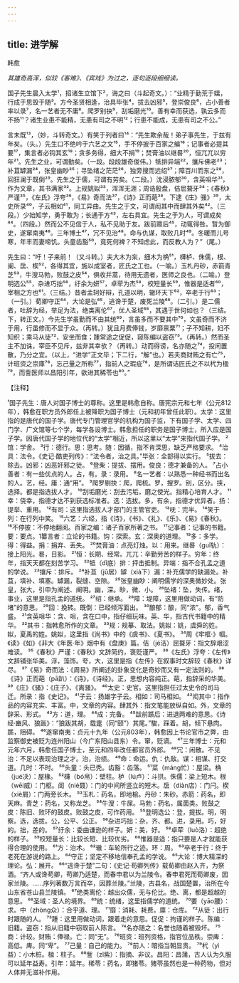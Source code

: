 ```yaml
---
---
---
```

title: 进学解
---



韩愈

*其雄奇高浑，似较《客难》、《宾戏》为过之，逐句逐段细细读。*

国子先生晨入太学¹，招诸生立馆下²，诲之曰（斗起奇文。）：“业精于勤荒于嬉，行成于思毁于随³。方今圣贤相逢，治具毕张⁴，拔去凶邪⁵，登崇俊良⁶，占小善者率以录⁷，名一艺者无不庸⁸。爬罗别抉⁹，刮垢磨光¹⁰。善有幸而获选，孰云多而不扬¹¹？诸生业患不能精，无患有司之不明¹²；行患不能成，无患有司之不公。”

言未既¹³，（妙，斗转奇文。）有笑于列者曰¹⁴：“先生欺余哉！弟子事先生，于兹有年矣。（头。）先生口不绝吟于六艺之文¹⁵，手不停披于百家之编¹⁶；记事者必提其要¹⁷，集言者必钩其玄¹⁸；贪多务得，细大不捐¹⁹；焚膏油以继晷²⁰，恒兀兀以穷年²¹。先生之业，可谓勤矣。（一段。段段雄奇俊伟。）牴排异端²²，攘斥佛老²³；补苴罅漏²⁴，张皇幽眇²⁵；寻坠绪之茫茫²⁶，独旁搜而远绍²⁷；障百川而东之²⁸，回狂澜于既倒²⁹。先生之于儒，可谓有劳矣。（二段。）沈浸脓郁³⁰，含英咀华³¹，作为文章，其书满家³²。上规姚姒³³，浑浑无涯；周诰殷盘，佶屈聱牙³⁴；《春秋》严谨³⁵，《左氏》浮夸³⁶，《易》奇而法³⁷，《诗》正而葩³⁸。下逮《庄》骚》³⁹，太史所录⁴⁰，子云相如⁴¹，同工异曲。先生之于文，可谓闳其中而肆其外矣⁴²。（三段。）少始知学，勇于敢为；长通于方⁴³，左右具宜。先生之于为人，可谓成矣⁴⁴。（四段。）然而公不见信于人，私不见助于友。跋前踬后⁴⁵，动辄得咎。暂为御史，遂窜南夷⁴⁶。三年博土⁴⁷，冗不见治⁴⁸。命与仇谋，取败几时⁴⁹。冬暖而儿号寒，年丰而妻啼饥。头童齿豁⁵⁰，竟死何裨？不知虑此，而反教人为？”（尾。）

先生曰：“吁！子来前！（又斗转。）夫大木为杗，细木为桷⁵¹，欂栌、侏儒，根、阑、扂、楔⁵²，各得其宜，施以成室者，匠氏之工也。（一喻。）玉札丹砂，赤箭青芝⁵³，牛溲马勃，败鼓之皮⁵⁴，俱收并蒿，待用无遗者，医师之良也。（二喻。）登明选公⁵⁵，杂进巧拙⁵⁶，纡余为妍⁵⁷，卓荦为杰⁵⁸，校短量长⁵⁹，惟器是适者⁶⁰，宰相之方也⁶¹。（三结。）昔者孟轲好辩，孔道以明，辙环天下⁶²，卒老于行⁶³；（一引。）荀卿守正⁶⁴，大论是弘⁶⁵，逃谗于楚，废死兰陵⁶⁶。（二引。）是二儒者，吐辞为经，举足为法，绝类离伦⁶⁷，优人圣域⁶⁸，其遇于世何如也？（三结。下，转正文。）今先生学虽勤而不由其统⁶⁹，言虽多而不要其中⁷⁰，文虽奇而不济于用，行虽修而不显于众。（再转。）犹且月费俸钱，岁靡禀粟⁷¹；子不知耕，妇不知织；乘马从徒⁷²，安坐而食；踵常途之促促，窥陈编以盗窃⁷³。（再转。）然而圣主不加诛，宰臣不见斥，兹非其幸欤？（再转。）动而得谤，名亦随之⁷⁴，投闲置散，乃分之宜。（以上，“进学”正文毕；下二行，“解”也。）若夫商财贿之有亡⁷⁵，计班资之崇庫⁷⁶，忘己量之所称⁷⁷，指前人之瑕疵⁷⁸，是所谓诘匠氏之不以杙为楹⁷⁹，而訾医师以昌阳引年，欲进其稀苓也⁸⁰。”

【注释】

¹国子先生：唐人对国子博士的尊称。这里是韩愈自称。唐宪宗元和七年（公元812年），韩愈在职方员外郎任上被降职为国子博士（元和初年曾任此职）。太学：这里指的是唐代的国子学。唐代专门管理官学的机构为国子监，下有国子学、太学、四门学、广文馆等七个学，每学各设博士。韩愈担任的职务是国子博士，所入应是国子学。因唐代国子学的地位代的“太学”相近，所以这里以“太学”来指代国子学。
²馆：学舍。
³行：德行。思：思考。随：因循，指不肯深思，缺乏严格要求。
⁴治具：法令。《史记·酷吏列传》：“法令者，治之具。”毕张：全部得以实行。
⁵拔去：除去。凶邪：凶恶奸邪之徒。
⁶登柴：提拔、摆用。俊良：德才兼备的人。
⁷占小善者：有一些优点的人。占，有。录：录用。
⁸名一艺者：以熟悉一种经书而出名的人。艺，经。庸：通“用”。
⁹爬罗剔抉：爬，爬梳。罗，搜罗。别，区分。挟，选择。都是指选拔人才。
¹⁰刮垢磨光：刮去污垢，磨之使光。指精心培育人才。
¹¹幸：侥幸，指德才达不到获选标准者。选：选拔。多，有余，指德才优异者。扬：提举、重用。
¹²有司：这里指选拔人才部门的主管官吏。
¹³呒：完半。
¹⁴笑于列：在行列中笑。
¹⁵六艺：六经，指《诗》，《书》、《礼》、《乐》、《易》《春秋》。
¹⁶不停披：不停地翻阅。百家之编：诸子百家所著之书。
¹⁷记事者：记事的书籍。要：要点。1纂言者：立论的书籍。钩：探索。玄：深奥的道理。
¹⁹多：多学。得：得益。捐：捐弃、丢失。
²⁰焚膏油：点亮灯烛。以：用来。继晷（guǐ轨）：接上阳光。晷，日影。
²¹恒：长期、经常。兀兀：辛勤劳苦的样子。穷年：终年，指天天都在刻苦学习。
²²牴（dǐ底）排：抨击抵制。异端：指不合孔孟之道的学说。
²³攘斥：排斥。
²⁴补苴（jǔ居）罅（xià下）漏：补充儒学的缺漏处。补苴，填补、填塞。罅漏，裂缝、空隙。
²⁵张皇幽眇：阐明儒学的深奥微妙处。张皇，张大，引申为阐述、阐明。幽，深。眇，微、小。
²⁶坠绪：坠，失传。绪，事业，这里是指孔孟的道统。
²⁷绍：继承。
²⁸障：堤障，这里用做动词，有“防堵”的意思。
²⁹回：挽转。既倒：已经倾泻面出。
³⁰酿郁：酿，同“浓”。郁，香气盛。
³¹含英咀华：含、咀，含在口中，指仔细玩味。英、华，指古代书籍中的精华。
³²其书：指韩愈所作的文章。
³³规：规摹、取法。姚姒：姚，虞舜的姓。姒，夏禹的姓。姚姒，这里指《尚书》中的《虞书》、《夏书》。
³⁴周《牢框·》帼。《读》《如》《非大《年医·年》烟中有《盘庚》篇。佶（jé洁）屈聱牙：指文辞艰涩难读。
³⁵《春秋》严谨：《春秋》文辞简约，褒贬谨严。
³⁶《左氏》浮夸：《左传》文辞铺张华美。浮，藻饰。夸，大，这里是指《左传》在叙事时文辞较《春秋》详尽。
³⁷《易》奇而法：《周易》所阐述的卦象变化是奇妙而又有一定法则的。
³⁸《诗》正而葩（pā趴）：《诗》，《诗经》。正，思想内容纯正。葩，指辞采的华美。
³⁹《庄》《骚》：《庄子》、《离骚》。
⁴⁰太史：史官。这里指担任过太史令的司马迁。所录：指《史记》。
⁴¹子云：扬雄字子云。相如：司马相如。
⁴²闳其中：指作品的内容充实、丰富。中，文章的内容。肆其外：指文笔能放纵自如。外，文章的辞采、形式。
⁴³方：道，理。
⁴⁴成：完备。
⁴⁵跋前踬后：进退两难的意思。《诗经·豳风、狼跋》：“狼跋其胡，载疐（同“颐”）其尾。”駿，踩着。胡，倾下悬肉。踬，阻碍。
⁴⁶遂窜南夷：贞元十九年（公元803年），韩愈因上书论官市之弊，由监察御史被贬为连州阳山（今广东阳山县东）令。窜，贬谪。
⁴⁷三年博士：元和元年六月，韩愈任国子博士，至元和四年改任都官员外郎。
⁴⁸冗：闲散。不见治：不足以表现治理之才。治，治绩。
⁴⁹命：命运。仇：仇敌。谋：相谋、打交道。几时：不时。
⁵⁰头童：头已秃。齿豁：齿落。
⁵¹菜（máng忙）：屋梁。桷（jué决）：屋椽。
⁵²欂（bó帛）：壁柱。栌（lú卢）：斗拱。侏儒：梁上短木。根（wēi威）：门枢。闺（niè聂）：门的中间所竖立的短木。扂（diàn店）：门闩。楔（xiè屑）：门两旁长木。
⁵³玉札：药名，即地榆。丹砂：朱砂。赤箭：药名，即天麻。青芝：药名，又称龙芝。
⁵⁴牛溲：牛屎。马勃：药名，属菌类。败鼓之皮：陈旧、败环的鼓皮。败鼓之皮，可作药用。
⁵⁵登明选公：登，提拔。明，明察。选，选拔。公，公平、公正。
⁵⁶杂进巧拙：杂，齐、都。进，录用。巧，好的。拙，差的。
⁵⁷纡余：委曲谦逊的样子。妍：美，好。
⁵⁸卓荦（luò洛）：超绝的样子。
⁵⁹校短量长：比较长短、比较优劣。
⁶⁰惟器是适：指只要是人才就能获得合理的使用。
⁶¹方：治术。
⁶²辙：车轮所行之迹。环：周。
⁶³卒老于行：终于老死在游说的路上。
⁶⁴守正；坚定不移地信奉孔孟的学说。
⁶⁵大论：博大精深的理论。弘：展开。
⁶⁶“逃谗于楚”二句：《史记·苟卿列传》载荀卿由赵入齐，为祭酒。“齐人或谗苟卿，苟卿乃适楚，而春申君以为兰陵令。春申君死而荀卿废，因家兰陵。……序列著数万言而卒，因葬兰陵。”兰陵，古县名，战国楚置，治所在今山东省苍山县兰陵镇。
⁶⁷绝类离伦：越出众儒，无与伦比。绝、离，都是超越的意思。
⁶⁸圣域：圣人的境界。
⁶⁹统：统绪，这里指儒学的道统。
⁷⁰要（yāo腰）：求。中（zhòng众）：合乎道、理。
⁷¹靡：消耗、耗费。廪：仓库。
⁷²从徒：出行时跟随的人。
⁷³踵：这里用做动词，跟着走的意思。促促：拘谨的样子。陈编：旧籍。盗窃：指从旧籍中窃取前人陈言。
⁷⁴名亦随之：名誉也随着被毁坏。
⁷⁵商：计较。财贿：俸禄。亡：同“无”。
⁷⁶班资：班列资格，指官位品秩。崇庳：高低。庳。同“卑”。
⁷⁷己量：自己的能力。
⁷⁸前人：暗指当朝显贵。
⁷⁹杙（yì益）：小木桩。楹：柱子。
⁸⁰訾（zǐ紫）：指摘、非议。昌阳：昌蒲，古人认为久服可以延年益寿。引年：延年。稀苓：药名，即猪苓。猪苓虽然也是一种药物，但对人体并无滋补作用。